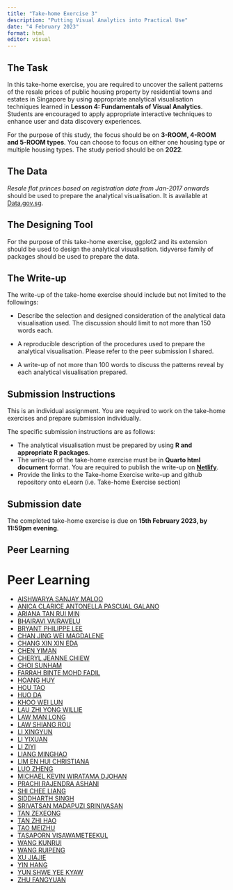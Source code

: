 ```yaml
---
title: "Take-home Exercise 3"
description: "Putting Visual Analytics into Practical Use"
date: "4 February 2023"
format: html
editor: visual
---
```


## The Task

In this take-home exercise, you are required to uncover the salient patterns of the resale prices of public housing property by residential towns and estates in Singapore by using appropriate analytical visualisation techniques learned in **Lesson 4: Fundamentals of Visual Analytics**. Students are encouraged to apply appropriate interactive techniques to enhance user and data discovery experiences.

For the purpose of this study, the focus should be on **3-ROOM, 4-ROOM and 5-ROOM types**. You can choose to focus on either one housing type or multiple housing types. The study period should be on **2022**.

## The Data

*Resale flat princes based on registration date from Jan-2017 onwards* should be used to prepare the analytical visualisation. It is available at [Data.gov.sg](https://data.gov.sg/).

## The Designing Tool

For the purpose of this take-home exercise, ggplot2 and its extension should be used to design the analytical visualisation. tidyverse family of packages should be used to prepare the data.

## The Write-up

The write-up of the take-home exercise should include but not limited to the followings:

-   Describe the selection and designed consideration of the analytical data visualisation used. The discussion should limit to not more than 150 words each.

-   A reproducible description of the procedures used to prepare the analytical visualisation. Please refer to the peer submission I shared.

-   A write-up of not more than 100 words to discuss the patterns reveal by each analytical visualisation prepared.

## Submission Instructions

This is an individual assignment. You are required to work on the take-home exercises and prepare submission individually.

The specific submission instructions are as follows:

-   The analytical visualisation must be prepared by using **R and appropriate R packages**.
-   The write-up of the take-home exercise must be in **Quarto html document** format. You are required to publish the write-up on [**Netlify**](https://www.netlify.com/).
-   Provide the links to the Take-home Exercise write-up and github repository onto eLearn (i.e. Take-home Exercise section)

## Submission date

The completed take-home exercise is due on **15th February 2023, by 11:59pm evening**.

## Peer Learning

# Peer Learning

-   [AISHWARYA SANJAY MALOO](https://isss608-ay-2022-23-aishwaryamaloo.netlify.app/take-home_ex/take-home_ex03/take-home_ex03)
-   [ANICA CLARICE ANTONELLA PASCUAL GALANO](https://acapvisualano.netlify.app/take-home_ex/take-home_ex2/take-home_ex2)
-   [ARIANA TAN RUI MIN](https://arianatan-jan23isss608.netlify.app/takehome_ex/takehome_ex_03/takehome_ex_03)
-   [BHAIRAVI VAIRAVELU](https://isss608-ay2022-23t2-vb.netlify.app/take_home_ex/take_home_ex03/take_home_ex03)
-   [BRYANT PHILIPPE LEE](https://isss608-2023-bsl.netlify.app/take-home_ex/take-home_ex03)
-   [CHAN JING WEI MAGDALENE](https://magdalenechan-iss608.netlify.app/take_home_ex/take_home_ex03/take_home_ex03)
-   [CHANG XIN XIN EDA](https://isss608-edachang.netlify.app/take-home_ex/take-home_ex03/take-home_ex03)
-   [CHEN YIMAN](https://yimanchen-isss608.netlify.app/inclass/inclass03/inclass03.html)
-   [CHERYL JEANNE CHIEW](https://cheryljeanne-isss608-ay2223.netlify.app/take-home_ex/take-home_ex03/take-home_ex03)
-   [CHOI SUNHAM](https://aashleychoii.netlify.app/take-home-exercise/take-home-exercise_03)
-   [FARRAH BINTE MOHD FADIL](https://farrahmf.netlify.app/take-home_ex/take-home_ex03/take-home_ex03)
-   [HOANG HUY](https://isss608-thomashoang.netlify.app/takehomeex/takehomeex03)
-   [HOU TAO](https://isss608-vaa-ht.netlify.app/takehome_ex/takehome_ex03/takehome_ex03)
-   [HUO DA](https://isss608-ay2022-23-huoda.netlify.app/take-home_ex/take-home_ex03/take-home_ex03)
-   [KHOO WEI LUN](https://isss608-khooweilun.netlify.app/take-home_ex/take-home_ex03/take-home_ex03)
-   [LAU ZHI YONG WILLIE](https://isss608-willielau.netlify.app/take-home_ex/take-home_ex03/take-home_ex03)
-   [LAW MAN LONG](https://mllaw-isss608-ay21-22jan.netlify.app/take-home_ex/take-home_ex03/take-home_ex03)
-   [LAW SHIANG ROU](https://isss608-shiangrou.netlify.app/take_home_exercise/take_home_exercise_3/take_home_exercise_3)
-   [LI XINGYUN](https://isss608-lixingyun.netlify.app/takehomeexercises/exercise3/exercise3)
-   [LI YIXUAN](https://isss608-daisy.netlify.app/take-home-ex/take-home-3/takehome3.html)
-   [LI ZIYI](https://visual-analytics-applications-lzy.netlify.app/take-home_ex/ex03/take-home_ex03)
-   [LIANG MINGHAO](https://isss608-2023-minghao.netlify.app/takehome_3/takehome_3.html)
-   [LIM EN HUI CHRISTIANA](https://visualanalytics-christianalim-jan2023.netlify.app/take%20home%20exercises/take-home-exercise-3)
-   [LUO ZHENG](https://zoeluvrisss608.netlify.app/take-home_ex/take-home_ex03/take-home_ex03)
-   [MICHAEL KEVIN WIRATAMA DJOHAN](https://isss608-michaeldj.netlify.app/take-home_ex/take-home_ex03/take-home_ex03)
-   [PRACHI RAJENDRA ASHANI](https://isss608-ay2022-23-prachi.netlify.app/take-home_ex/take-home_ex03/take-home_ex03)
-   [SHI CHEE LIANG](https://isss608scl.netlify.app/takehomeex/takehomeex02/takehomeex02)
-   [SIDDHARTH SINGH](https://siddharthsingh-isss608-ay2022-23t1.netlify.app/take-home_ex/take-home_ex03/take-home_ex03)
-   [SRIVATSAN MADAPUZI SRINIVASAN](https://vaa-mssri-2022-23.netlify.app/take-home_ex/take-home_ex03/take-home_ex03)
-   [TAN ZEXEONG](https://visual-analytics-jephostan.netlify.app/takehome/th_ex3/th_ex3)
-   [TAN ZHI HAO](https://isss608-ay2022-23t2-tanzhihao.netlify.app/take-home_ex/take-home_ex03/take-home_ex03)
-   [TAO MEIZHU](https://isss608-vaa-meizhu.netlify.app/take-home%20exercise/take-home%20exercise%203/take-home%20exercise%203)
-   [TASAPORN VISAWAMETEEKUL](https://isss608-tasapornv.netlify.app/take-home_ex/take-home_ex03/take-home_ex03)
-   [WANG KUNRUI]()
-   [WANG RUIPENG](https://isss608-rp.netlify.app/take-home_ex/take-home_ex03/take-home_ex03)
-   [XU JIAJIE](https://isss608-ay2022-23t1.netlify.app/take-home_ex/takehome_ex03/takehome_ex03)
-   [YIN HANG](https://isss608-ay2022-23t2.netlify.app/)
-   [YUN SHWE YEE KYAW](https://isss608-vaa-2022.netlify.app/take-home_ex/take-home_ex03/take-home_ex03)
-   [ZHU FANGYUAN](https://608vaa.netlify.app/take-home_ex3/take-home_ex3)

